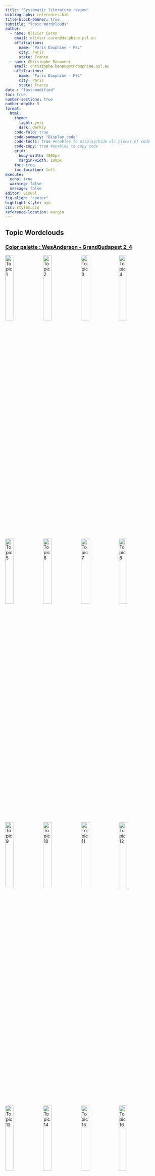 ```yaml
---
title: "Systematic literature review"
bibliography: references.bib
title-block-banner: true
subtitle: "Topic Wordclouds"
author:
  - name: Olivier Caron
    email: olivier.caron@dauphine.psl.eu
    affiliations: 
      name: "Paris Dauphine - PSL"
      city: Paris
      state: France
  - name: Christophe Benavent
    email: christophe.benavent@dauphine.psl.eu
    affiliations: 
      name: "Paris Dauphine - PSL"
      city: Paris
      state: France
date : "last-modified"
toc: true
number-sections: true
number-depth: 5
format:
  html:
    theme:
      light: yeti
      dark: darkly
    code-fold: true
    code-summary: "Display code"
    code-tools: true #enables to display/hide all blocks of code
    code-copy: true #enables to copy code
    grid:
      body-width: 1000px
      margin-width: 100px
    toc: true
    toc-location: left
execute:
  echo: true
  warning: false
  message: false
editor: visual
fig-align: "center"
highlight-style: ayu
css: styles.css
reference-location: margin
---
```


## Topic Wordclouds

### [Color palette : WesAnderson - GrandBudapest 2_4](https://jiffyclub.github.io/palettable/wesanderson/#grandbudapest2_4)

::: {layout-nrow="4"}
![Topic 1](wordclouds/wordcloud_topic0_GrandBudapest2_4.png){width="23%"}
![Topic 2](wordclouds/wordcloud_topic1_GrandBudapest2_4.png){width="23%"} ![Topic 3](wordclouds/wordcloud_topic2_GrandBudapest2_4.png){width="23%"} ![Topic 4](wordclouds/wordcloud_topic3_GrandBudapest2_4.png){width="23%"} ![Topic 5](wordclouds/wordcloud_topic4_GrandBudapest2_4.png){width="23%"} ![Topic 6](wordclouds/wordcloud_topic5_GrandBudapest2_4.png){width="23%"} ![Topic 7](wordclouds/wordcloud_topic6_GrandBudapest2_4.png){width="23%"} ![Topic 8](wordclouds/wordcloud_topic7_GrandBudapest2_4.png){width="23%"} ![Topic 9](wordclouds/wordcloud_topic8_GrandBudapest2_4.png){width="23%"} ![Topic 10](wordclouds/wordcloud_topic9_GrandBudapest2_4.png){width="23%"} ![Topic 11](wordclouds/wordcloud_topic10_GrandBudapest2_4.png){width="23%"} ![Topic 12](wordclouds/wordcloud_topic11_GrandBudapest2_4.png){width="23%"} ![Topic 13](wordclouds/wordcloud_topic12_GrandBudapest2_4.png){width="23%"} ![Topic 14](wordclouds/wordcloud_topic13_GrandBudapest2_4.png){width="23%"} ![Topic 15](wordclouds/wordcloud_topic14_GrandBudapest2_4.png){width="23%"} ![Topic 16](wordclouds/wordcloud_topic15_GrandBudapest2_4.png){width="23%"}
:::

### [Palette : Scientific - Sequential - Oslo_10](https://jiffyclub.github.io/palettable/scientific/sequential/#oslo_10)

::: {layout-nrow="4"}
![Topic 1](wordclouds/wordcloud_topic0_Oslo_10.png){width="23%"} ![Topic 2](wordclouds/wordcloud_topic1_Oslo_10.png){width="23%"} ![Topic 3](wordclouds/wordcloud_topic2_Oslo_10.png){width="23%"} ![Topic 4](wordclouds/wordcloud_topic3_Oslo_10.png){width="23%"} ![Topic 5](wordclouds/wordcloud_topic4_Oslo_10.png){width="23%"} ![Topic 6](wordclouds/wordcloud_topic5_Oslo_10.png){width="23%"} ![Topic 7](wordclouds/wordcloud_topic6_Oslo_10.png){width="23%"} ![Topic 8](wordclouds/wordcloud_topic7_Oslo_10.png){width="23%"} ![Topic 9](wordclouds/wordcloud_topic8_Oslo_10.png){width="23%"} ![Topic 10](wordclouds/wordcloud_topic9_Oslo_10.png){width="23%"} ![Topic 11](wordclouds/wordcloud_topic10_Oslo_10.png){width="23%"} ![Topic 12](wordclouds/wordcloud_topic11_Oslo_10.png){width="23%"} ![Topic 13](wordclouds/wordcloud_topic12_Oslo_10.png){width="23%"} ![Topic 14](wordclouds/wordcloud_topic13_Oslo_10.png){width="23%"} ![Topic 15](wordclouds/wordcloud_topic14_Oslo_10.png){width="23%"} ![Topic 16](wordclouds/wordcloud_topic15_Oslo_10.png){width="23%"}
:::
